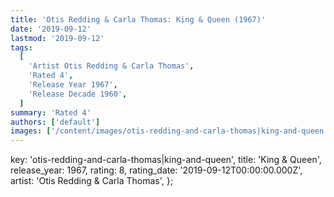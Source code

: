 ```yaml
---
title: 'Otis Redding & Carla Thomas: King & Queen (1967)'
date: '2019-09-12'
lastmod: '2019-09-12'
tags:
  [
    'Artist Otis Redding & Carla Thomas',
    'Rated 4',
    'Release Year 1967',
    'Release Decade 1960',
  ]
summary: 'Rated 4'
authors: ['default']
images: ['/content/images/otis-redding-and-carla-thomas|king-and-queen.jpg']
---
```


  key: 'otis-redding-and-carla-thomas|king-and-queen',
  title: 'King & Queen',
  release_year: 1967,
  rating: 8,
  rating_date: '2019-09-12T00:00:00.000Z',
  artist: 'Otis Redding & Carla Thomas',
};

<MusicRating data={data} />
